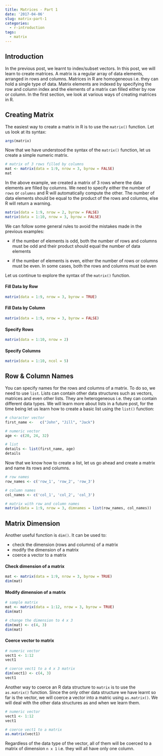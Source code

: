 ```yaml
---
title: Matrices - Part 1
date: '2017-04-06'
slug: matrix-part-1
categories:
  - r-introduction
tags:
  - matrix
---
```


## Introduction

In the previous post, we learnt to index/subset vectors. In this post, we will learn to create matrices. A matrix is a regular array of data elements, arranged in rows and columns. Matrices in R are homogeneous i.e. they can hold a single type of data. Matrix elements are indexed by specifying the row and column index and the elements of a matrix can filled either by row or column. In the first section, we look at various ways of creating matrices in R.

## Creating Matrix

The easiest way to create a matrix in R is to use the `matrix()` function. Let us look at its syntax:

```r
args(matrix)
```

Now that we have understood the syntax of the `matrix()` function, let us create a simple numeric matrix.

```r
# matrix of 3 rows filled by columns
mat <- matrix(data = 1:9, nrow = 3, byrow = FALSE)
mat
```

In the above example, we created a matrix of 3 rows where the data elements are filled by columns. We need to specify either the 
number of `rows` or `columns` and R will automatically compute the other. The number of data elements should be equal to the product of the rows and columns, else R will return a warning.

```r
matrix(data = 1:9, nrow = 2, byrow = FALSE)
matrix(data = 1:10, nrow = 3, byrow = FALSE)
```

We can follow some general rules to avoid the mistakes made in the previous examples:

- if the number of elements is odd, both the number of rows and columns must be odd and their product should equal
the number of data elements

- if the number of elements is even, either the number of rows or columns must be even. In some cases, both the rows and
columns must be even

Let us continue to explore the syntax of the `matrix()` function. 

#### Fill Data by Row

```r
matrix(data = 1:9, nrow = 3, byrow = TRUE)
```

#### Fill Data by Column

```r
matrix(data = 1:9, nrow = 3, byrow = FALSE)
```

#### Specify Rows

```r
matrix(data = 1:10, nrow = 2)
```

#### Specify Columns

```r
matrix(data = 1:10, ncol = 5)
```

## Row & Column Names

You can specify names for the rows and columns of a matrix. To do so, we need to use `list`. Lists can contain other data structures such as vectors, matrices and even other lists. They are heterogeneous i.e. they can contain different data types.	We will learn more about lists in a future post, for the time being let us learn how to create a basic list using the `list()` function:

```r
# character vector
first_name <- 	c("John", "Jill", "Jack")

# numeric vector
age <- c(20, 24, 32)

# list 
details <- list(first_name, age)
details
```

Now that we know how to create a list, let us go ahead and create a matrix and name its rows and columns.

```r
# row names
row_names <- c('row_1', 'row_2', 'row_3')

# column names
col_names <- c('col_1', 'col_2', 'col_3')

# matrix with row and column names
matrix(data = 1:9, nrow = 3, dimnames = list(row_names, col_names))
```

## Matrix Dimension

Another useful function is `dim()`. It can be used to:

- check the dimension (rows and columns) of a matrix
- modify the dimension of a matrix
- coerce a vector to a matrix

#### Check dimension of a matrix

```r
mat <- matrix(data = 1:9, nrow = 3, byrow = TRUE)
dim(mat)
```

#### Modify dimension of a matrix

```r
# sample matrix
mat <- matrix(data = 1:12, nrow = 3, byrow = TRUE)
dim(mat)

# change the dimension to 4 x 3
dim(mat) <- c(4, 3)
dim(mat)
```

#### Coerce vector to matrix

```r
# numeric vector
vect1 <- 1:12
vect1

# coerce vect1 to a 4 x 3 matrix
dim(vect1) <- c(4, 3)
vect1
```

Another way to coerce an R data structure to `matrix` is to use the `as.matrix()` function. Since the only other data structure we have learnt so far is the vector, we will coerce a vector into a matric using `as.matrix()`. We will deal with the other data structures as and when we learn them.

```r
# numeric vector
vect1 <- 1:12
vect1

# coerce vect1 to a matrix
as.matrix(vect1)
```

Regardless of the data type of the vector, all of them will be coerced to a matrix of dimension `n x 1` i.e. they will all have only one column.


